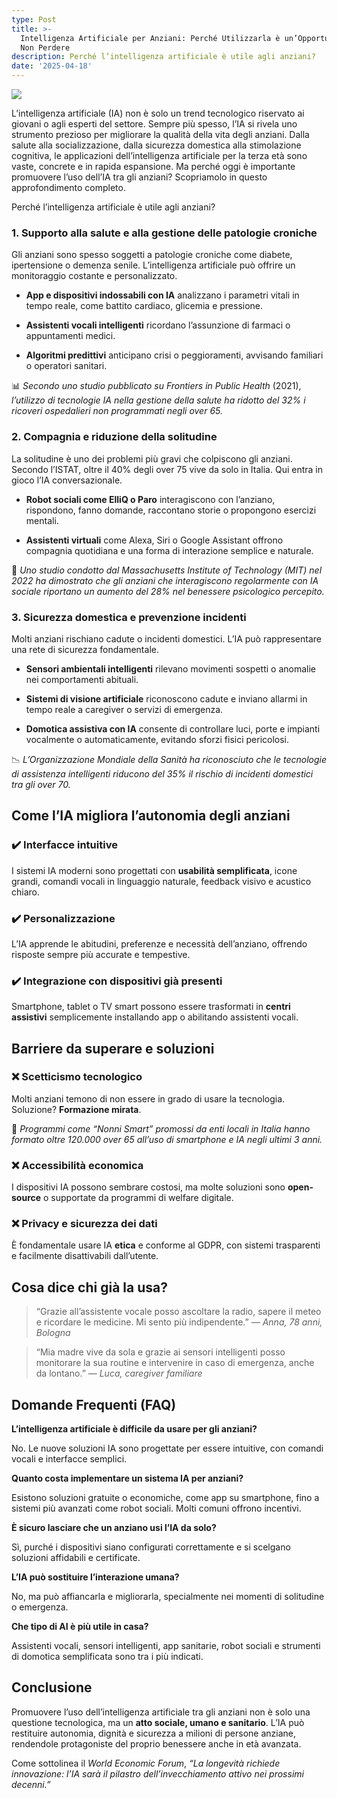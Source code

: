 ```yaml
---
type: Post
title: >-
  Intelligenza Artificiale per Anziani: Perché Utilizzarla è un’Opportunità da
  Non Perdere
description: Perché l’intelligenza artificiale è utile agli anziani?
date: '2025-04-18'
---
```

![](/images/DALL%C2%B7E%202025-04-18%2017.19.38%20-%20An%20elderly%20woman%20sitting%20alone%20in%20a%20cozy%20living%20room,%20using%20a%20tablet%20with%20an%20AI%20assistant%20interface.%20She%20is%20smiling%20while%20interacting%20with%20the%20screen.webp)

L’intelligenza artificiale (IA) non è solo un trend tecnologico riservato ai giovani o agli esperti del settore. Sempre più spesso, l’IA si rivela uno strumento prezioso per migliorare la qualità della vita degli anziani. Dalla salute alla socializzazione, dalla sicurezza domestica alla stimolazione cognitiva, le applicazioni dell’intelligenza artificiale per la terza età sono vaste, concrete e in rapida espansione. Ma perché oggi è importante promuovere l’uso dell’IA tra gli anziani? Scopriamolo in questo approfondimento completo.

Perché l’intelligenza artificiale è utile agli anziani?

### 1. **Supporto alla salute e alla gestione delle patologie croniche**

Gli anziani sono spesso soggetti a patologie croniche come diabete, ipertensione o demenza senile. L’intelligenza artificiale può offrire un monitoraggio costante e personalizzato.

*   **App e dispositivi indossabili con IA** analizzano i parametri vitali in tempo reale, come battito cardiaco, glicemia e pressione.

*   **Assistenti vocali intelligenti** ricordano l’assunzione di farmaci o appuntamenti medici.

*   **Algoritmi predittivi** anticipano crisi o peggioramenti, avvisando familiari o operatori sanitari.

📊 *Secondo uno studio pubblicato su* *Frontiers in Public Health* (2021), *l’utilizzo di tecnologie IA nella gestione della salute ha ridotto del 32% i ricoveri ospedalieri non programmati negli over 65.*

### 2. **Compagnia e riduzione della solitudine**

La solitudine è uno dei problemi più gravi che colpiscono gli anziani. Secondo l’ISTAT, oltre il 40% degli over 75 vive da solo in Italia. Qui entra in gioco l’IA conversazionale.

*   **Robot sociali come ElliQ o Paro** interagiscono con l’anziano, rispondono, fanno domande, raccontano storie o propongono esercizi mentali.

*   **Assistenti virtuali** come Alexa, Siri o Google Assistant offrono compagnia quotidiana e una forma di interazione semplice e naturale.

🧠 *Uno studio condotto dal Massachusetts Institute of Technology (MIT) nel 2022 ha dimostrato che gli anziani che interagiscono regolarmente con IA sociale riportano un aumento del 28% nel benessere psicologico percepito.*

### 3. **Sicurezza domestica e prevenzione incidenti**

Molti anziani rischiano cadute o incidenti domestici. L’IA può rappresentare una rete di sicurezza fondamentale.

*   **Sensori ambientali intelligenti** rilevano movimenti sospetti o anomalie nei comportamenti abituali.

*   **Sistemi di visione artificiale** riconoscono cadute e inviano allarmi in tempo reale a caregiver o servizi di emergenza.

*   **Domotica assistiva con IA** consente di controllare luci, porte e impianti vocalmente o automaticamente, evitando sforzi fisici pericolosi.

📉 *L’Organizzazione Mondiale della Sanità ha riconosciuto che le tecnologie di assistenza intelligenti riducono del 35% il rischio di incidenti domestici tra gli over 70.*

## Come l’IA migliora l’autonomia degli anziani

### ✔️ Interfacce intuitive

I sistemi IA moderni sono progettati con **usabilità semplificata**, icone grandi, comandi vocali in linguaggio naturale, feedback visivo e acustico chiaro.

### ✔️ Personalizzazione

L’IA apprende le abitudini, preferenze e necessità dell’anziano, offrendo risposte sempre più accurate e tempestive.

### ✔️ Integrazione con dispositivi già presenti

Smartphone, tablet o TV smart possono essere trasformati in **centri assistivi** semplicemente installando app o abilitando assistenti vocali.

## Barriere da superare e soluzioni

### ❌ **Scetticismo tecnologico**

Molti anziani temono di non essere in grado di usare la tecnologia. Soluzione? **Formazione mirata**.

👥 *Programmi come “Nonni Smart” promossi da enti locali in Italia hanno formato oltre 120.000 over 65 all’uso di smartphone e IA negli ultimi 3 anni.*

### ❌ **Accessibilità economica**

I dispositivi IA possono sembrare costosi, ma molte soluzioni sono **open-source** o supportate da programmi di welfare digitale.

### ❌ **Privacy e sicurezza dei dati**

È fondamentale usare IA **etica** e conforme al GDPR, con sistemi trasparenti e facilmente disattivabili dall’utente.

## Cosa dice chi già la usa?

> “Grazie all’assistente vocale posso ascoltare la radio, sapere il meteo e ricordare le medicine. Mi sento più indipendente.”
> *— Anna, 78 anni, Bologna*

> “Mia madre vive da sola e grazie ai sensori intelligenti posso monitorare la sua routine e intervenire in caso di emergenza, anche da lontano.”
> *— Luca, caregiver familiare*

## Domande Frequenti (FAQ)

**L’intelligenza artificiale è difficile da usare per gli anziani?**

No. Le nuove soluzioni IA sono progettate per essere intuitive, con comandi vocali e interfacce semplici.

**Quanto costa implementare un sistema IA per anziani?**

Esistono soluzioni gratuite o economiche, come app su smartphone, fino a sistemi più avanzati come robot sociali. Molti comuni offrono incentivi.

**È sicuro lasciare che un anziano usi l’IA da solo?**

Sì, purché i dispositivi siano configurati correttamente e si scelgano soluzioni affidabili e certificate.

**L’IA può sostituire l’interazione umana?**

No, ma può affiancarla e migliorarla, specialmente nei momenti di solitudine o emergenza.

**Che tipo di AI è più utile in casa?**

Assistenti vocali, sensori intelligenti, app sanitarie, robot sociali e strumenti di domotica semplificata sono tra i più indicati.

## Conclusione

Promuovere l’uso dell’intelligenza artificiale tra gli anziani non è solo una questione tecnologica, ma un **atto sociale, umano e sanitario**. L’IA può restituire autonomia, dignità e sicurezza a milioni di persone anziane, rendendole protagoniste del proprio benessere anche in età avanzata.

Come sottolinea il *World Economic Forum*, *“La longevità richiede innovazione: l’IA sarà il pilastro dell’invecchiamento attivo nei prossimi decenni.”*



